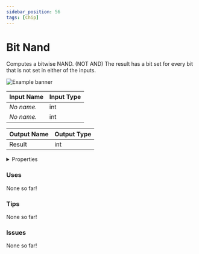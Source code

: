 ```yaml
---
sidebar_position: 56
tags: [Chip]
---
```


# Bit Nand

Computes a bitwise NAND. (NOT AND) The result has a bit set for every bit that is not set in either of the inputs.



![Example banner](./assets/05305e33-a809-4751-b928-2c8a5bbc6dc9.svg)

| Input Name | Input Type |
|-----------|-----------|
| *No name.* | int |
| *No name.* | int |

| Output Name | Output Type |
|-----------|-----------|
| Result | int |


<details>
  <summary>Properties</summary>
  <div>
    <div>
    <table>
      <thead>
        <tr>
          <th>Is beta required?</th>
          <th>❌</th>
        </tr>
        <tr>
          <th>Is this chip a trolling risk?</th>
          <th>❌</th>
        </tr>
        <tr>
          <th>Chip UUID</th>
          <th>05305e33-a809-4751-b928-2c8a5bbc6dc9</th>
        </tr>
      </thead>
    </table>
    </div>
  </div>
</details>

### Uses

None so far!

### Tips

None so far!

### Issues

None so far!